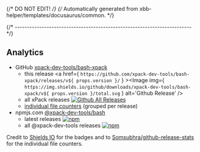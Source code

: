 {/* DO NOT EDIT! */}
{/* Automatically generated from xbb-helper/templates/docusaurus/common. */}


{/* ------------------------------------------------------------------------ */}

## Analytics

- GitHub [xpack-dev-tools/bash-xpack](https://github.com/xpack-dev-tools/bash-xpack/)
  - this release <a href={ `https://github.com/xpack-dev-tools/bash-xpack/releases/v${ props.version }/` } ><Image img={ `https://img.shields.io/github/downloads/xpack-dev-tools/bash-xpack/v${ props.version }/total.svg` } alt='Github Release' /></a>
  - all xPack releases [![Github All Releases](https://img.shields.io/github/downloads/xpack-dev-tools/bash-xpack/total.svg)](https://github.com/xpack-dev-tools/bash-xpack/releases/)
  - [individual file counters](https://somsubhra.github.io/github-release-stats/?username=xpack-dev-tools&repository=bash-xpack) (grouped per release)
- npmjs.com [@xpack-dev-tools/bash](https://www.npmjs.com/package/@xpack-dev-tools/bash)
  - latest releases [![npm](https://img.shields.io/npm/dw/@xpack-dev-tools/bash.svg)](https://www.npmjs.com/package/@xpack-dev-tools/bash/)
  - all @xpack-dev-tools releases [![npm](https://img.shields.io/npm/dt/@xpack-dev-tools/bash.svg)](https://www.npmjs.com/package/@xpack-dev-tools/bash/)

Credit to [Shields IO](https://shields.io) for the badges and to
[Somsubhra/github-release-stats](https://github.com/Somsubhra/github-release-stats)
for the individual file counters.
